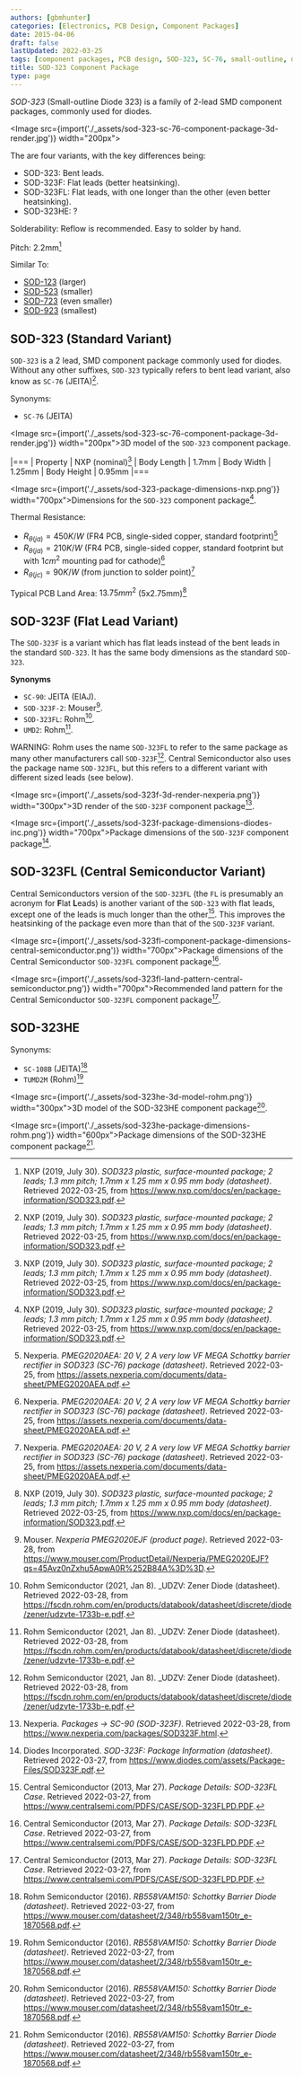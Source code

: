 ```yaml
---
authors: [gbmhunter]
categories: [Electronics, PCB Design, Component Packages]
date: 2015-04-06
draft: false
lastUpdated: 2022-03-25
tags: [component packages, PCB design, SOD-323, SC-76, small-outline, diodes]
title: SOD-323 Component Package
type: page
---
```



_SOD-323_ (Small-outline Diode 323) is a family of 2-lead SMD component packages, commonly used for diodes.

<Image src={import('./_assets/sod-323-sc-76-component-package-3d-render.jpg')} width="200px"></Image>

The are four variants, with the key differences being: 

* SOD-323: Bent leads.
* SOD-323F: Flat leads (better heatsinking).
* SOD-323FL: Flat leads, with one longer than the other (even better heatsinking).
* SOD-323HE: ?

Solderability: Reflow is recommended. Easy to solder by hand.

Pitch: 2.2mm[^bib-nxp-sod323-ds]

Similar To:

* [SOD-123](/pcb-design/component-packages/sod-123-component-package/) (larger)
* [SOD-523](/pcb-design/component-packages/sod-523-component-package/) (smaller)
* [SOD-723](/pcb-design/component-packages/sod-723-component-package/) (even smaller)
* [SOD-923](/pcb-design/component-packages/sod-923-component-package/) (smallest)

## SOD-323 (Standard Variant)

`SOD-323` is a 2 lead, SMD component package commonly used for diodes. Without any other suffixes, `SOD-323` typically refers to bent lead variant, also know as `SC-76` (JEITA)[^bib-nxp-sod323-ds].

Synonyms:

* `SC-76` (JEITA)

<Image src={import('./_assets/sod-323-sc-76-component-package-3d-render.jpg')} width="200px">3D model of the `SOD-323` component package.</Image>

|===
| Property | NXP (nominal)[^bib-nxp-sod323-ds]
| Body Length | 1.7mm
| Body Width  | 1.25mm
| Body Height | 0.95mm
|===

<Image src={import('./_assets/sod-323-package-dimensions-nxp.png')} width="700px">Dimensions for the `SOD-323` component package[^bib-nxp-sod323-ds].</Image>

Thermal Resistance:

* $R_{\theta(ja)} = 450K/W$ (FR4 PCB, single-sided copper, standard footprint)[^bib-nexperia-pmeg2020aea]
* $R_{\theta(ja)} = 210K/W$ (FR4 PCB, single-sided copper, standard footprint but with $1cm^2$ mounting pad for cathode)[^bib-nexperia-pmeg2020aea]
* $R_{\theta(jc)} = 90K/W$ (from junction to solder point)[^bib-nexperia-pmeg2020aea]

Typical PCB Land Area: $13.75mm^2$ (5x2.75mm)[^bib-nxp-sod323-ds]

## SOD-323F (Flat Lead Variant)

The `SOD-323F` is a variant which has flat leads instead of the bent leads in the standard `SOD-323`. It has the same body dimensions as the standard `SOD-323`.

**Synonyms**

* `SC-90`: JEITA (EIAJ).
* `SOD-323F-2`: Mouser[^bib-mouser-pmeg2020ejf].
* `SOD-323FL`: Rohm[^bib-rohm-udzv33b-ds].
* `UMD2`: Rohm[^bib-rohm-udzv33b-ds].

WARNING: Rohm uses the name `SOD-323FL` to refer to the same package as many other manufacturers call `SOD-323F`[^bib-rohm-udzv33b-ds]. Central Semiconductor also uses the package name `SOD-323FL`, but this refers to a different variant with different sized leads (see below).

<Image src={import('./_assets/sod-323f-3d-render-nexperia.png')} width="300px">3D render of the `SOD-323F` component package[^bib-nexperia-sod-323f].</Image>

<Image src={import('./_assets/sod-323f-package-dimensions-diodes-inc.png')} width="700px">Package dimensions of the `SOD-323F` component package[^bib-diodes-inc-sod-323f].</Image>

## SOD-323FL (Central Semiconductor Variant)

Central Semiconductors version of the `SOD-323FL` (the `FL` is presumably an acronym for **F**lat **L**eads) is another variant of the `SOD-323` with flat leads, except one of the leads is much longer than the other[^bib-central-semi-sod-323fl]. This improves the heatsinking of the package even more than that of the `SOD-323F` variant.

<Image src={import('./_assets/sod-323fl-component-package-dimensions-central-semiconductor.png')} width="700px">Package dimensions of the Central Semiconductor `SOD-323FL` component package[^bib-central-semi-sod-323fl].</Image>

<Image src={import('./_assets/sod-323fl-land-pattern-central-semiconductor.png')} width="700px">Recommended land pattern for the Central Semiconductor `SOD-323FL` component package[^bib-central-semi-sod-323fl].</Image>

## SOD-323HE

Synonyms:

* `SC-108B` (JEITA)[^bib-rohm-rb558vam150-ds]
* `TUMD2M` (Rohm)[^bib-rohm-rb558vam150-ds]

<Image src={import('./_assets/sod-323he-3d-model-rohm.png')} width="300px">3D model of the SOD-323HE component package[^bib-rohm-rb558vam150-ds].</Image>

<Image src={import('./_assets/sod-323he-package-dimensions-rohm.png')} width="600px">Package dimensions of the SOD-323HE component package[^bib-rohm-rb558vam150-ds].</Image>

[^bib-nxp-sod323-ds]:  NXP (2019, July 30). _SOD323 plastic, surface-mounted package; 2 leads; 1.3 mm pitch; 1.7mm x 1.25 mm x 0.95 mm body (datasheet)_. Retrieved 2022-03-25, from https://www.nxp.com/docs/en/package-information/SOD323.pdf.
[^bib-nexperia-pmeg2020aea]:  Nexperia. _PMEG2020AEA: 20 V, 2 A very low VF MEGA Schottky barrier rectifier in SOD323 (SC-76) package (datasheet)_. Retrieved 2022-03-25, from https://assets.nexperia.com/documents/data-sheet/PMEG2020AEA.pdf.
[^bib-central-semi-sod-323fl]:  Central Semiconductor (2013, Mar 27). _Package Details: SOD-323FL Case_. Retrieved 2022-03-27, from https://www.centralsemi.com/PDFS/CASE/SOD-323FLPD.PDF.
[^bib-rohm-rb558vam150-ds]:  Rohm Semiconductor (2016). _RB558VAM150: Schottky Barrier Diode (datasheet)_. Retrieved 2022-03-27, from https://www.mouser.com/datasheet/2/348/rb558vam150tr_e-1870568.pdf.
[^bib-diodes-inc-sod-323f]:  Diodes Incorporated. _SOD-323F: Package Information (datasheet)_. Retrieved 2022-03-27, from https://www.diodes.com/assets/Package-Files/SOD323F.pdf.
[^bib-mouser-pmeg2020ejf]:  Mouser. _Nexperia PMEG2020EJF (product page)_. Retrieved 2022-03-28, from https://www.mouser.com/ProductDetail/Nexperia/PMEG2020EJF?qs=45Avz0nZxhu5ApwA0R%252B84A%3D%3D.
[^bib-nexperia-sod-323f]:  Nexperia. _Packages -> SC-90 (SOD-323F)_. Retrieved 2022-03-28, from https://www.nexperia.com/packages/SOD323F.html. 
[^bib-rohm-udzv33b-ds]:  Rohm Semiconductor (2021, Jan 8). _UDZV: Zener Diode (datasheet). Retrieved 2022-03-28, from https://fscdn.rohm.com/en/products/databook/datasheet/discrete/diode/zener/udzvte-1733b-e.pdf.
